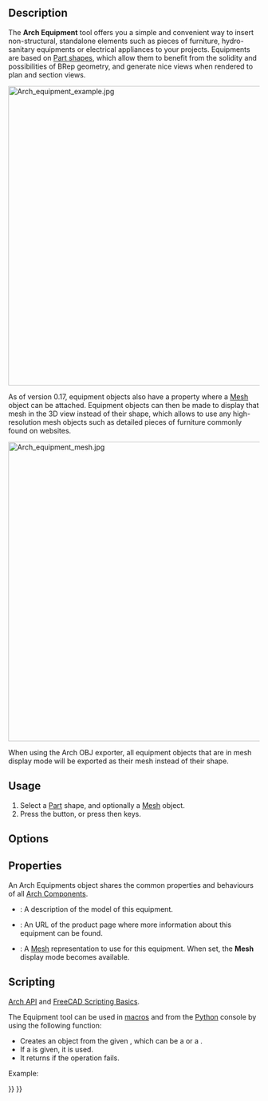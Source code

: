 <languages/>
<translate>

<!--T:1-->
{{Docnav
|[[Arch_Truss|Truss]]
|[[Arch_Rebar|Rebar]]
|[[BIM_Workbench|BIM]]
|IconL=Arch_Truss.svg
|IconR=Arch_Rebar.svg
|IconC=Workbench_BIM.svg
}}

<!--T:25-->
{{VeryImportantMessage|THIS COMMAND IS PART OF THE INTEGRATED [[BIM_Workbench|BIM WORKBENCH]] IN V1.0<br>
This page has been updated for that version.}}

<!--T:20-->
{{GuiCommand
|Name=Arch Equipment
|MenuLocation=3D/BIM → Equipment
|Workbenches=[[BIM_Workbench|BIM]]
|Shortcut={{KEY|E}} {{KEY|Q}}
|SeeAlso=
}}

==Description== <!--T:2--> 

<!--T:3-->
The '''Arch Equipment''' tool offers you a simple and convenient way to insert non-structural, standalone elements such as pieces of furniture, hydro-sanitary equipments or electrical appliances to your projects. Equipments are based on [[Part_Workbench|Part shapes]], which allow them to benefit from the solidity and possibilities of BRep geometry, and generate nice views when rendered to plan and section views. 

</translate>
[[Image:Arch equipment example.jpg|600px]]
<translate>
<!--T:18-->
{{Caption|Furniture objects enclosed in an [[Arch_Equipment|Arch Equipment]] object. The flat projections can be obtained by the [[Draft_Shape2DView|Draft Shape2DView]] tool}}

<!--T:13-->
As of version 0.17, equipment objects also have a {{PropertyData|HiRes}} property where a [[Mesh Workbench|Mesh]] object can be attached. Equipment objects can then be made to display that mesh in the 3D view instead of their shape, which allows to use any high-resolution mesh objects such as detailed pieces of furniture commonly found on websites.

</translate>
[[Image:Arch equipment mesh.jpg|600px]]
<translate>
<!--T:19-->
{{Caption|Furniture objects enclosed in an [[Arch Equipment|Arch Equipment]] object, with a high resolution mesh attached}}

<!--T:14-->
When using the Arch OBJ exporter, all equipment objects that are in mesh display mode will be exported as their mesh instead of their shape.

==Usage== <!--T:5-->

<!--T:6-->
# Select a [[Part_Workbench|Part]] shape, and optionally a [[Mesh_Workbench|Mesh]] object.
# Press the {{Button|[[Image:Arch_Equipment.svg|16px]] [[Arch_Equipment|Equipment]]}} button, or press {{KEY|E}} then {{KEY|Q}} keys.

==Options== <!--T:15-->


==Properties== <!--T:7-->

An Arch Equipments object shares the common properties and behaviours of all [[Arch Component|Arch Components]].

<!--T:8-->
* {{PropertyData|Model}}: A description of the model of this equipment.
* {{PropertyData|Url}}: An URL of the product page where more information about this equipment can be found.
* {{PropertyData|Mesh}}: A [[Mesh Workbench|Mesh]] representation to use for this equipment. When set, the '''Mesh''' display mode becomes available.

==Scripting== <!--T:9-->

<!--T:24-->
{{Emphasis|See also:}} [[Arch API|Arch API]] and [[FreeCAD Scripting Basics|FreeCAD Scripting Basics]].

<!--T:10-->
The Equipment tool can be used in [[Macros|macros]] and from the [[Python|Python]] console by using the following function:
</translate>
{{Code|code=
Equipment = makeEquipment(baseobj=None, placement=None, name="Equipment")
}}
<translate>

<!--T:11-->
* Creates an {{incode|Equipment}} object from the given {{incode|baseobj}}, which can be a {{incode|Part}} or a {{incode|Mesh}}.
* If a {{incode|placement}} is given, it is used.
* It returns {{incode|None}} if the operation fails.

<!--T:12-->
Example:
</translate>
{{Code|code=
import FreeCAD, Arch

Box = FreeCAD.ActiveDocument.addObject("Part::Box", "Box")
Box.Length = 500
Box.Width = 2000
Box.Height = 600

Equip = Arch.makeEquipment(Box)
FreeCAD.ActiveDocument.recompute()
}}
<translate>


<!--T:17-->
{{Docnav
|[[Arch_Truss|Truss]]
|[[Arch_Rebar|Rebar]]
|[[BIM_Workbench|BIM]]
|IconL=Arch_Truss.svg
|IconR=Arch_Rebar.svg
|IconC=Workbench_BIM.svg
}}

</translate>
{{BIM_Tools_navi{{#translation:}}}}
{{Userdocnavi{{#translation:}}}}